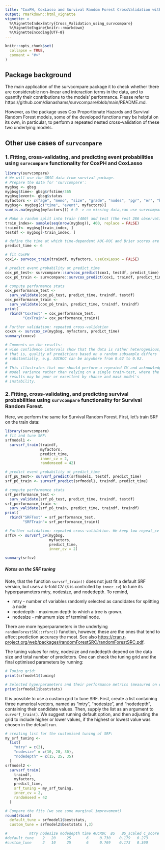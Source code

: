 ```yaml
---
title: "CoxPH, CoxLasso and Survival Random Forest CrossValidation with survcompare"
output: rmarkdown::html_vignette
vignette: >
  %\VignetteIndexEntry{Cross_Validation_using_survcompare}
  %\VignetteEngine{knitr::rmarkdown}
  %\VignetteEncoding{UTF-8}
---
```


```r
knitr::opts_chunk$set(
  collapse = TRUE,
  comment = "#>"
)
```

## Package background

The main application of the survcompare package it to check whether there are considerable non-linear and interaction terms in the data, and to quantify their contributions to the models' performance. Please refer to https://github.com/dianashams/survcompare/blob/main/README.md.

However, as the package uses Cox Proportionate Hazards and Survival Random Forest models, some of the developed functions may be helpful on its own, in particular, to perform a repeated nested cross-validation of these two underlying models.

## Other use cases of `survcompare`

### 1. Fitting, cross-validating, and predicting event probabilities using `survcompare` functionality for CoxPH and CoxLasso

```r
library(survcompare)
# We will use the GBSG data from survival package. 
# Prepare the data for 'survcompare':
mygbsg <- gbsg
mygbsg$time<- gbsg$rfstime/365
mygbsg$event<- gbsg$status
myfactors <- c("age", "meno", "size", "grade", "nodes", "pgr", "er", "hormon")
mygbsg<- mygbsg[c("time", "event", myfactors)]
sum(is.na(mygbsg[myfactors])) # 0 -> no missing data,can use survcompare

# Make a random split into train (400) and test (the rest 286 observations)
train_index<- sample(seq(nrow(mygbsg)), 400, replace = FALSE)
traindf<- mygbsg[train_index, ]
testdf <- mygbsg[-train_index, ]

# define the time at which time-dependent AUC-ROC and Brier scores are to be evaluated
predict_time <- 6

# fit CoxPH 
cox1<- survcox_train(traindf, myfactors, useCoxLasso = FALSE)

# predict event probability at predict_time
cox_p6_test<- survcompare::survcox_predict(cox1, testdf, predict_time)
cox_p6_train <- survcompare::survcox_predict(cox1, traindf, predict_time)

# compute performance stats 
cox_performance_test <- 
  surv_validate(cox_p6_test, predict_time, traindf, testdf)
cox_performance_train <- 
  surv_validate(cox_p6_train, predict_time, traindf, traindf)
print(
  rbind("CoxTest" = cox_performance_test,
        "CoxTrain"= cox_performance_train))

# Further validation: repeated cross-validation 
coxcv <- survcox_cv(mygbsg, myfactors, predict_time)
summary(coxcv)

# Comments on the results: 
# wide confidence intervals show that the data is rather heterogenious, 
# that is, quality of predictions based on a random subsample differs 
# substantially, e.g. AUCROC can be anywhere from 0.62 to 0.92.
# 
# This illustrates that one should perform a repeated CV and acknowledge
# model variance rather than relying on a single train-test, where the
# results may be poor or excellent by chance and mask model's
# instability. 
```

### 2. Fitting, cross-validating, and predicting survival probabilities using `survcompare` functionality for Survival Random Forest.

Here, we perform the same for Survival Random Forest. First, let's train SRF on the train data:

```r
library(survcompare)
# fit and tune SRF:
srfmodel1 <-
  survsrf_train(traindf,
                myfactors,
                predict_time,
                inner_cv = 2,
                randomseed = 42)

# predict event probability at predict_time
srf_p6_test<- survsrf_predict(srfmodel1, testdf, predict_time)
srf_p6_train <- survsrf_predict(srfmodel1, traindf, predict_time)

# compute performance stats 
srf_performance_test <- 
  surv_validate(srf_p6_test, predict_time, traindf, testdf)
srf_performance_train <- 
  surv_validate(srf_p6_train, predict_time, traindf, traindf)
print(
  rbind("SRFTest" = srf_performance_test,
        "SRFTrain"= srf_performance_train))

# Further validation: repeated cross-validation. We keep low repeat_cv number for quick compilation, but even 2 repetitions of the 3-fold CVs show large variance of the SRF predictions, similar to that of CoxPH.
srfcv <- survsrf_cv(mygbsg,
                    myfactors,
                    predict_time,
                    inner_cv = 2)

summary(srfcv)

```

##### Notes on the SRF tuning

Note, that the function `survsrf_train()` does not just fit a default SRF version, but uses a k-fold CV (k is controlled by `inner_cv`) to tune its hyperparameters mtry, nodesize, and nodedepth. To remind,

-   mtry - number of variables randomly selected as candidates for splitting a node
-   nodedepth - maximum depth to which a tree is grown.
-   nodesize - minumum size of terminal node.

There are more hyperparameters in the underlying `randomForestSRC::rfsrc()` function, however, these are the ones that tend to affect prediction accuracy the most. See also <https://cran.r-project.org/web/packages/randomForestSRC/randomForestSRC.pdf>.

The tuning values for mtry, nodesize and nodedepth depend on the data size and total number of predictors. One can check the tuning grid and the final optimised parameters by running: 
```r
# Tuning grid:
print(srfmodel1$tuning)

# Selected hyperparameters and their performance metrics (measured on out-of-sample observations):
print(srfmodel1$beststats)  
```

It is possible to use a custom grid to tune SRF. First, create a list containing three numerical vectors, named as "mtry", "nodesize", and "nodedepth", containing their candidate values. Then, supply the list as an argument to `survsrf_train()`. We suggest running default option, and then adjusting the grid to include higher or lower values, if the highest or lowest value was chosen in the default run. 

```r
# creating list for the customised tuning of SRF:
my_srf_tuning <-
  list(
    "mtry" = c(2),
    "nodesize" = c(10, 20, 30),
    "nodedepth" = c(15, 25, 35)
  )
srfmodel2 <-
  survsrf_train(
    traindf,
    myfactors,
    predict_time,
    srf_tuning = my_srf_tuning,
    inner_cv = 2,
    randomseed = 42
  )

# Compare the fits (we see some marginal improvement)
round(rbind(
  default_tune = srfmodel1$beststats,
  custom_tune = srfmodel2$beststats ),3)

#          mtry nodesize nodedepth time AUCROC  BS   BS_scaled C_score
#default_tune	 2	 20	    25	     6	   0.730	0.179	0.273	    0.673	
#custom_tune	 2	 10	    25	     6	   0.769	0.173	0.300   	0.668

```



